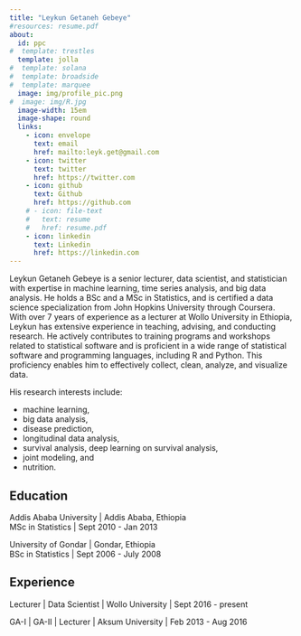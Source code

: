 ```yaml
---
title: "Leykun Getaneh Gebeye"
#resources: resume.pdf
about:
  id: ppc
#  template: trestles
  template: jolla
#  template: solana
#  template: broadside
#  template: marquee
  image: img/profile_pic.png
#  image: img/R.jpg
  image-width: 15em
  image-shape: round
  links:
    - icon: envelope
      text: email
      href: mailto:leyk.get@gmail.com
    - icon: twitter
      text: twitter
      href: https://twitter.com
    - icon: github
      text: Github
      href: https://github.com
    # - icon: file-text
    #   text: resume
    #   href: resume.pdf
    - icon: linkedin
      text: Linkedin
      href: https://linkedin.com
---
```


::: {#ppc}
Leykun Getaneh Gebeye is a senior lecturer, data scientist, and statistician with expertise in machine learning, time series analysis, and big data analysis. He holds a BSc and a MSc in Statistics, and is certified a data science specialization from John Hopkins University through Coursera. With over 7 years of experience as a lecturer at Wollo University in Ethiopia, Leykun has extensive experience in teaching, advising, and conducting research. He actively contributes to training programs and workshops related to statistical software and is proficient in a wide range of statistical software and programming languages, including R and Python. This proficiency enables him to effectively collect, clean, analyze, and visualize data.

His research interests include:

-   machine learning,
-   big data analysis,\
-   disease prediction,\
-   longitudinal data analysis,\
-   survival analysis, deep learning on survival analysis,\
-   joint modeling, and\
-   nutrition.

## Education

Addis Ababa University \| Addis Ababa, Ethiopia\
MSc in Statistics \| Sept 2010 - Jan 2013

University of Gondar \| Gondar, Ethiopia\
BSc in Statistics \| Sept 2006 - July 2008

## Experience

Lecturer \| Data Scientist \| Wollo University \| Sept 2016 - present

GA-I \| GA-II \| Lecturer \| Aksum University \| Feb 2013 - Aug 2016
:::
